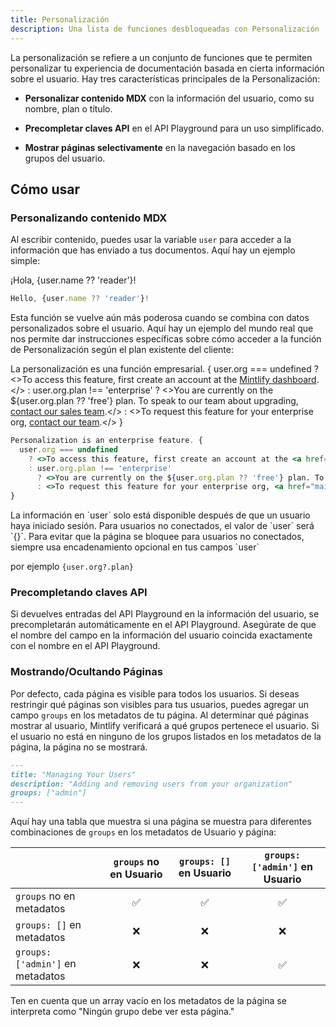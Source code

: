 ```yaml
---
title: Personalización
description: Una lista de funciones desbloqueadas con Personalización
---
```


La personalización se refiere a un conjunto de funciones que te permiten personalizar tu experiencia de documentación basada en cierta información sobre el usuario. Hay tres características principales de la Personalización:

* **Personalizar contenido MDX** con la información del usuario, como su nombre, plan o título.

* **Precompletar claves API** en el API Playground para un uso simplificado.

* **Mostrar páginas selectivamente** en la navegación basado en los grupos del usuario.

## Cómo usar

### Personalizando contenido MDX

Al escribir contenido, puedes usar la variable `user` para acceder a la información que has enviado a tus documentos. Aquí hay un ejemplo simple:

¡Hola, {user.name ?? 'reader'}!

```jsx
Hello, {user.name ?? 'reader'}!
```

Esta función se vuelve aún más poderosa cuando se combina con datos personalizados sobre el usuario. Aquí hay un ejemplo del mundo real que nos permite dar instrucciones específicas sobre cómo acceder a la función de Personalización según el plan existente del cliente:

La personalización es una función empresarial. {
  user.org === undefined
  ? <>To access this feature, first create an account at the <a href="https://dashboard.mintlify.com/login">Mintlify dashboard</a>.</>
  : user.org.plan !== 'enterprise'
  ? <>You are currently on the ${user.org.plan ?? 'free'} plan. To speak to our team about upgrading, <a href="mailto:sales@mintlify.com">contact our sales team</a>.</>
  : <>To request this feature for your enterprise org, <a href="mailto:sales@mintlify.com">contact our team</a>.</>
}

```jsx
Personalization is an enterprise feature. {
  user.org === undefined
    ? <>To access this feature, first create an account at the <a href="https://dashboard.mintlify.com/login">Mintlify dashboard</a>.</>
    : user.org.plan !== 'enterprise'
      ? <>You are currently on the ${user.org.plan ?? 'free'} plan. To speak to our team about upgrading, <a href="mailto:sales@mintlify.com">contact our sales team</a>.</>
      : <>To request this feature for your enterprise org, <a href="mailto:sales@mintlify.com">contact our team</a>.</>
}
```

<Note>
  La información en `user` solo está disponible después de que un usuario haya iniciado sesión. Para usuarios no conectados, el valor de `user` será `{}`. Para evitar que la página se bloquee para usuarios no conectados, siempre usa encadenamiento opcional en tus campos `user`

  por ejemplo `{user.org?.plan}`
</Note>

### Precompletando claves API

Si devuelves entradas del API Playground en la información del usuario, se precompletarán automáticamente en el API Playground. Asegúrate de que el nombre del campo en la información del usuario coincida exactamente con el nombre en el API Playground.

### Mostrando/Ocultando Páginas

Por defecto, cada página es visible para todos los usuarios. Si deseas restringir qué páginas son visibles para tus usuarios, puedes agregar un campo `groups` en los metadatos de tu página. Al determinar qué páginas mostrar al usuario, Mintlify verificará a qué grupos pertenece el usuario. Si el usuario no está en ninguno de los grupos listados en los metadatos de la página, la página no se mostrará.

```md
---
title: "Managing Your Users"
description: "Adding and removing users from your organization"
groups: ["admin"]
---
```

Aquí hay una tabla que muestra si una página se muestra para diferentes combinaciones de `groups` en los metadatos de Usuario y página:

|                                  | `groups` no en Usuario | `groups: []` en Usuario | `groups: ['admin']` en Usuario |
| :------------------------------- | :--------------------: | :---------------------: | :----------------------------: |
| `groups` no en metadatos         |            ✅           |            ✅            |                ✅               |
| `groups: []` en metadatos        |            ❌           |            ❌            |                ❌               |
| `groups: ['admin']` en metadatos |            ❌           |            ❌            |                ✅               |

<Note>
  Ten en cuenta que un array vacío en los metadatos de la página se interpreta como "Ningún grupo debe ver esta página."
</Note>
